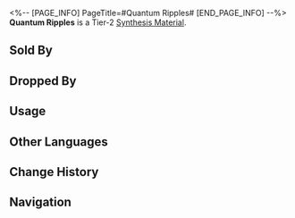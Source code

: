 <%-- [PAGE_INFO]
PageTitle=#Quantum Ripples#
[END_PAGE_INFO] --%>
{{Item Infobox
|id          = 181008
|image       = Item Quantum Ripples.png
|type        = Synthesis Material
|invCategory = Other Materials
|rarity      = 2
|effect      = Tier 2 Synthesis Material
|description = Ripples in the Sea of Quanta.<br />Although called "ripples," they are in fact the most basic form of energy fluctuation.
|source1     = [[Rivet Town: Imaginary Weavers or other enemies]]
|source2     = [[Administrative District Shop]]
}}
{{Description|''"Time, there's so much time."''<br />''"All the time there is."''}}
'''Quantum Ripples''' is a Tier-2 [[Synthesis Material]].

==Sold By==
{{Shop Availability}}

==Dropped By==
{{Dropped By}}

==Usage==
{{Craft Usage}}

==Other Languages==
{{Other Languages
|en   = Quantum Ripples
|zhs  = 量子涟漪
|zht  = 量子漣漪
|ja   = 量子のさざ波
|ko   = 양자의 물결
|es   = Ondas cuánticas
|fr   = Ondulations quantiques
|ru   = Квантовая рябь
|th   = Quantum Ripples
|vi   = Sóng Lượng Tử
|de   = Welle der Quanten
|id   = Quantum Ripples
|pt   = Ondas Quânticas
}}

==Change History==
{{Change History|1.0}}

==Navigation==
{{Synthesis Material Navbox}}